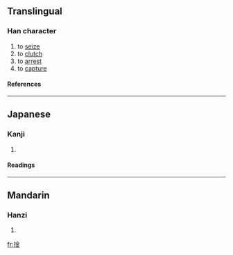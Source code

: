 ==Translingual==
===Han character===
{{Han char|rn=64|rad=手|as=08|sn=11|four=|canj=手金 (QC), X手金 (XQC)}}
# to [[seize]]
# to [[clutch]]
# to [[arrest]]
# to [[capture]]
====References====
{{Han ref|kx=0434.270|dkj=12183|dj=0784.080|hdz=31900.050|uh=6366|ud=25446}}
----
==Japanese==
===Kanji===
{{ja-kanji|grade=|rs=手08}}
# {{defn|Japanese}} 
====Readings====
{{ja-readings|on=[[きん]] (kin), [[ごん]] (gon)|kun=[[かたくとる]] (katakutoru)}}
----
==Mandarin==
===Hanzi===
{{cmn-hanzi|pin=[[qín]] ([[qin2]])|wg=ch'in<sup>2</sup>}}
# {{defn|Mandarin}}

[[fr:捦]]